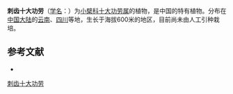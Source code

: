 {{Speciesbox
| name = 刺齿十大功劳
| status = 
| status_system = 
| image =
| genus = Mahonia
| species = setosa
| authority = Gagnep.
}}

'''刺齿十大功劳'''（[[学名|学名]]：{{lang|la|''Mahonia setosa''}}）为[[小檗科|小檗科]][[十大功劳属|十大功劳属]]的植物，是中国的特有植物。分布在[[中国大陆|中国大陆]]的[[云南|云南]]、[[四川|四川]]等地，生长于海拔600米的地区，目前尚未由人工引种栽培。

== 参考文献 ==
<div class="references-small">
* {{cite web| url =http://www.bioinfo.cn/db05/KmzwSpecies.php?action=view&id=2211| title =刺齿十大功劳| work =《中国高等植物数据库全库》| publisher =中国科学院微生物研究所| author =昆明植物研究所| accessdate =2009-02-23| deadurl =yes| archiveurl =https://web.archive.org/web/20160305060033/http://www.bioinfo.cn/db05/KmzwSpecies.php?action=view&id=2211| archivedate =2016-03-05}}
</div>
{{Taxonbar|from=Q10898761}}

[[Category:十大功劳属|刺齿十大功劳]]


{{植物小作品}}
